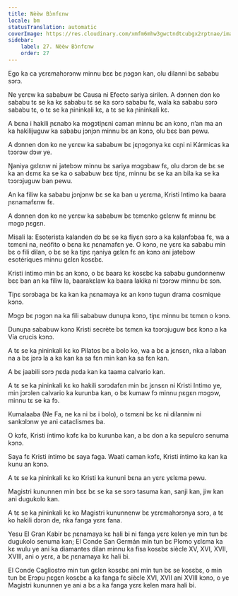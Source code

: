 ```yaml
---
title: Nèèw Bɔ̀nfɛnw
locale: bm
statusTranslation: automatic
coverImage: https://res.cloudinary.com/xmfm6mhw3gwctndtcubgx2rptnae/image/upload/v1741354419/small_cover_la_gran_rebelion_28716e29d2.webp
sidebar:
    label: 27. Nèèw Bɔ̀nfɛnw
    order: 27
---
```

Ego ka ca yɛrɛmahɔrɔnw minnu bɛɛ bɛ ɲɔgɔn kan, olu dilanni bɛ sababu sɔrɔ.

Ne yɛrɛw ka sababuw bɛ Causa ni Efecto sariya sirilen. A dɔnnen don ko sababu tɛ se ka kɛ sababu tɛ se ka sɔrɔ sababu fɛ, wala ka sababu sɔrɔ sababu tɛ, o tɛ se ka ɲininkali kɛ, a tɛ se ka ɲininkali kɛ.

A bɛna i hakili ɲɛnabɔ ka mɔgɔtiɲɛni caman minnu bɛ an kɔnɔ, n’an ma an ka hakilijuguw ka sababu jɔnjɔn minnu bɛ an kɔnɔ, olu bɛɛ ban pewu.

A dɔnnen don ko ne yɛrɛw ka sababuw bɛ jɛɲɔgɔnya kɛ cɛɲi ni Kármicas ka tɔɔrɔw dɔw ye.

Ŋaniya gɛlɛnw ni jatebɔw minnu bɛ sariya mɔgɔbaw fɛ, olu dɔrɔn de bɛ se ka an dɛmɛ ka se ka o sababuw bɛɛ tiɲɛ, minnu bɛ se ka an bila ka se ka tɔɔrɔjuguw ban pewu.

An ka filiw ka sababu jɔnjɔnw bɛ se ka ban u yɛrɛma, Kristi Intimo ka baara ɲɛnamafɛnw fɛ.

A dɔnnen don ko ne yɛrɛw ka sababuw bɛ tɛmɛnko gɛlɛnw fɛ minnu bɛ mɔgɔ ɲɛgɛn.

Misali la: Esoterista kalanden dɔ bɛ se ka fiyɛn sɔrɔ a ka kalanfɔbaa fɛ, wa a tɛmɛni na, neófito o bɛna kɛ ɲɛnamafɛn ye. O kɔnɔ, ne yɛrɛ ka sababu min bɛ o fili dilan, o bɛ se ka tiɲɛ ŋaniya gɛlɛn fɛ an kɔnɔ ani jatebɔw esotériques minnu gɛlɛn kosɛbɛ.

Kristi íntimo min bɛ an kɔnɔ, o bɛ baara kɛ kosɛbɛ ka sababu gundonnenw bɛɛ ban an ka filiw la, baarakɛlaw ka baara lakika ni tɔɔrɔw minnu bɛ sɔn.

Tiɲɛ sɔrɔbaga bɛ ka kan ka ɲɛnamaya kɛ an kɔnɔ tugun drama cosmique kɔnɔ.

Mɔgɔ bɛ ɲɔgɔn na ka fili sababuw dunuɲa kɔnɔ, tiɲɛ minnu bɛ tɛmɛn o kɔnɔ.

Dunuɲa sababuw kɔnɔ Kristi secrète bɛ tɛmɛn ka tɔɔrɔjuguw bɛɛ kɔnɔ a ka Vía crucis kɔnɔ.

A tɛ se ka ɲininkali kɛ ko Pilatos bɛ a bolo ko, wa a bɛ a jɛnsɛn, nka a laban na a bɛ jɔrɔ la a ka kan ka sa fɛn min kan ka sa fɛn kan.

A bɛ jaabili sɔrɔ ɲɛda ɲɛda kan ka taama calvario kan.

A tɛ se ka ɲininkali kɛ ko hakili sɔrɔdafɛn min bɛ jɛnsɛn ni Kristi Intimo ye, min jɔrɔlen calvario ka kurunba kan, o bɛ kumaw fɔ minnu ɲɛgɛn mɔgɔw, minnu tɛ se ka fɔ.

Kumalaaba (Ne Fa, ne ka ni bɛ i bolo), o tɛmɛni bɛ kɛ ni dilanniw ni sankɔlɔnw ye ani cataclismes ba.

O kɔfɛ, Kristi íntimo kɔfɛ ka bɔ kurunba kan, a bɛ don a ka sepulcro senuma kɔnɔ.

Saya fɛ Kristi íntimo bɛ saya faga. Waati caman kɔfɛ, Kristi íntimo ka kan ka kunu an kɔnɔ.

A tɛ se ka ɲininkali kɛ ko Kristi ka kununi bɛna an yɛrɛ yɛlɛma pewu.

Magistri kununnen min bɛɛ bɛ se ka se sɔrɔ tasuma kan, sanji kan, jiw kan ani dugukolo kan.

A tɛ se ka ɲininkali kɛ ko Magistri kununnenw bɛ yɛrɛmahɔrɔnya sɔrɔ, a tɛ ko hakili dɔrɔn de, nka fanga yɛrɛ fana.

Yesu El Gran Kabir bɛ ɲɛnamaya kɛ hali bi ni fanga yɛrɛ kelen ye min tun bɛ dugukolo senuma kan; El Conde San Germán min tun bɛ Plomo yɛlɛma ka kɛ wulu ye ani ka diamantes dilan minnu ka fisa kosɛbɛ siècle XV, XVI, XVII, XVIII, ani o yɛrɛ, a bɛ ɲɛnamaya kɛ hali bi.

El Conde Cagliostro min tun gɛlɛn kosɛbɛ ani min tun bɛ se kosɛbɛ, o min tun bɛ Erɔpu ɲɛgɛn kosɛbɛ a ka fanga fɛ siècle XVI, XVII ani XVIII kɔnɔ, o ye Magistri kununnen ye ani a bɛ a ka fanga yɛrɛ kelen mara hali bi.

